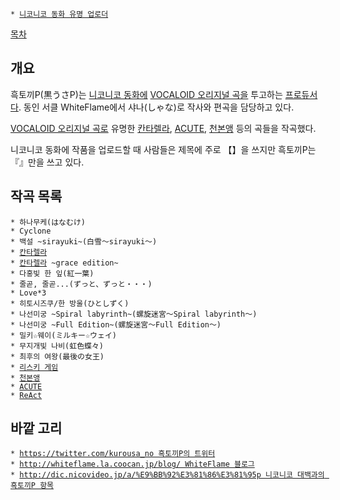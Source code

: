  * [[니코니코 동화 유명 업로더]]

[[목차]]

== 개요 ==
흑토끼P(黒うさP)는 [[니코니코 동화]]에 [[VOCALOID 오리지널 곡]]을 투고하는 [[프로듀서]]다. 동인 서클 WhiteFlame에서 샤나(しゃな)로 작사와 편곡을 담당하고 있다.

[[VOCALOID 오리지널 곡]]로 유명한 [[칸타렐라]], [[ACUTE]], [[천본앵(하츠네 미쿠)|천본앵]] 등의 곡들을 작곡했다.

니코니코 동화에 작품을 업로드할 때 사람들은 제목에 주로 【】을 쓰지만 흑토끼P는 『』만을 쓰고 있다.

== 작곡 목록 ==
 * 하나무케(はなむけ)
 * Cyclone
 * 백설 ~sirayuki~(白雪～sirayuki～)
 * [[칸타렐라]]
 * [[칸타렐라]] ~grace edition~
 * 다홍빛 한 잎(紅一葉)
 * 줄곧, 줄곧...(ずっと、ずっと・・・)
 * Love*3
 * 히토시즈쿠/한 방울(ひとしずく)
 * 나선미궁 ~Spiral labyrinth~(螺旋迷宮～Spiral labyrinth～)
 * 나선미궁 ~Full Edition~(螺旋迷宮～Full Edition～)
 * 밀키☆웨이(ミルキー☆ウェイ)
 * 무지개빛 나비(虹色蝶々)
 * 최후의 여왕(最後の女王)
 * [[리스키 게임]]
 * [[천본앵(하츠네 미쿠)|천본앵]]
 * [[ACUTE]]
 * [[ReAct]]

== 바깥 고리 ==
 * [[https://twitter.com/kurousa_no 흑토끼P의 트위터]]
 * [[http://whiteflame.la.coocan.jp/blog/ WhiteFlame 블로그]]
 * [[http://dic.nicovideo.jp/a/%E9%BB%92%E3%81%86%E3%81%95p 니코니코 대백과의 흑토끼P 항목]]
